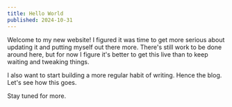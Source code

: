 ```yaml
---
title: Hello World
published: 2024-10-31
---
```


Welcome to my new website! I figured it was time to get more serious about updating it and putting myself out there more.
There's still work to be done around here, but for now I figure it's better to get this live than to keep waiting and tweaking things.

I also want to start building a more regular habit of writing. Hence the blog. Let's see how this goes.

Stay tuned for more.
